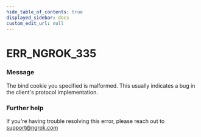 ```yaml
---
hide_table_of_contents: true
displayed_sidebar: docs
custom_edit_url: null
---
```



# ERR_NGROK_335

### Message
The bind cookie you specified is malformed. This usually indicates a bug in the client's protocol implementation.

### Further help
If you're having trouble resolving this error, please reach out to [support@ngrok.com](mailto:support@ngrok.com?subject=Help%20with%20ERR_NGROK_335)


<ErrorDetails error='err_ngrok_335' />
